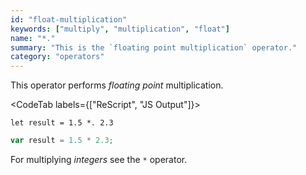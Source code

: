 ```yaml
---
id: "float-multiplication"
keywords: ["multiply", "multiplication", "float"]
name: "*."
summary: "This is the `floating point multiplication` operator."
category: "operators"
---
```


This operator performs *floating point* multiplication.

<CodeTab labels={["ReScript", "JS Output"]}>

```res
let result = 1.5 *. 2.3
```

```js
var result = 1.5 * 2.3;
```

</CodeTab>

For multiplying *integers* see the `*` operator.
